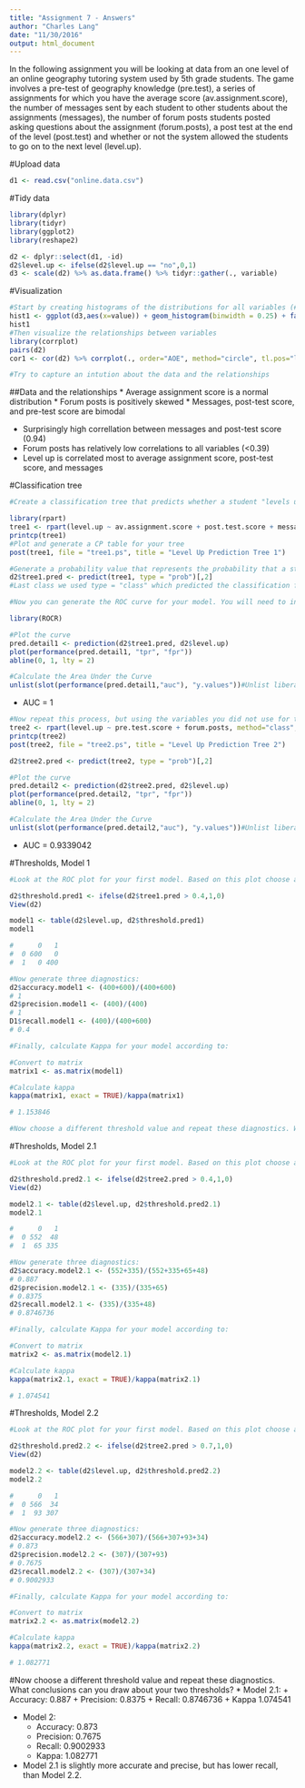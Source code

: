 ```yaml
---
title: "Assignment 7 - Answers"
author: "Charles Lang"
date: "11/30/2016"
output: html_document
---
```


In the following assignment you will be looking at data from an one level of an online geography tutoring system used by 5th grade students. The game involves a pre-test of geography knowledge (pre.test), a series of assignments for which you have the average score (av.assignment.score),  the number of messages sent by each student to other students about the assignments (messages), the number of forum posts students posted asking questions about the assignment (forum.posts), a post test at the end of the level (post.test) and whether or not the system allowed the students to go on to the next level (level.up).  

#Upload data
```r
d1 <- read.csv("online.data.csv")
```

#Tidy data
```r
library(dplyr)
library(tidyr)
library(ggplot2)
library(reshape2)

d2 <- dplyr::select(d1, -id)
d2$level.up <- ifelse(d2$level.up == "no",0,1)
d3 <- scale(d2) %>% as.data.frame() %>% tidyr::gather(., variable)
```

#Visualization 
```r
#Start by creating histograms of the distributions for all variables (#HINT: look up "facet" in the ggplot documentation)
hist1 <- ggplot(d3,aes(x=value)) + geom_histogram(binwidth = 0.25) + facet_wrap(~variable, scales = "free")
hist1
#Then visualize the relationships between variables
library(corrplot)
pairs(d2)
cor1 <- cor(d2) %>% corrplot(., order="AOE", method="circle", tl.pos="lt", type="upper", tl.col="black", tl.cex=0.6, tl.srt=45, addCoef.col="black", addCoefasPercent = TRUE, sig.level=0.50, insig = "blank")

#Try to capture an intution about the data and the relationships
```
##Data and the relationships
* Average assignment score is a normal distribution
* Forum posts is positively skewed
* Messages, post-test score, and pre-test score are bimodal

* Surprisingly high correllation between messages and post-test score (0.94)
* Forum posts has relatively low correlations to all variables (<0.39)
* Level up is correlated most to average assignment score, post-test score, and messages

#Classification tree
```r
#Create a classification tree that predicts whether a student "levels up" in the online course using three variables of your choice (As we did last time, set all controls to their minimums)

library(rpart)
tree1 <- rpart(level.up ~ av.assignment.score + post.test.score + messages, method="class", data=d2, control = rpart.control(minsplit = 1, minbucket = 1, cp = 0.001))
printcp(tree1)
#Plot and generate a CP table for your tree 
post(tree1, file = "tree1.ps", title = "Level Up Prediction Tree 1")

#Generate a probability value that represents the probability that a student levels up based your classification tree 
d2$tree1.pred <- predict(tree1, type = "prob")[,2]
#Last class we used type = "class" which predicted the classification for us, this time we are using type = "prob" to see the probability that our classififcation is based on.

#Now you can generate the ROC curve for your model. You will need to install the package ROCR to do this.

library(ROCR)

#Plot the curve
pred.detail1 <- prediction(d2$tree1.pred, d2$level.up)
plot(performance(pred.detail1, "tpr", "fpr"))
abline(0, 1, lty = 2)

#Calculate the Area Under the Curve
unlist(slot(performance(pred.detail1,"auc"), "y.values"))#Unlist liberates the AUC value from the "performance" object created by ROCR
```
* AUC = 1

```r
#Now repeat this process, but using the variables you did not use for the previous model and compare the plots & results of your two models. Which one do you think was the better model? Why?
tree2 <- rpart(level.up ~ pre.test.score + forum.posts, method="class", data=d2, control = rpart.control(minsplit = 1, minbucket = 1, cp = 0.001))
printcp(tree2)
post(tree2, file = "tree2.ps", title = "Level Up Prediction Tree 2")

d2$tree2.pred <- predict(tree2, type = "prob")[,2]

#Plot the curve
pred.detail2 <- prediction(d2$tree2.pred, d2$level.up)
plot(performance(pred.detail2, "tpr", "fpr"))
abline(0, 1, lty = 2)

#Calculate the Area Under the Curve
unlist(slot(performance(pred.detail2,"auc"), "y.values"))#Unlist liberates the AUC value from the "performance" object created by ROCR
```
* AUC = 0.9339042

#Thresholds, Model 1
```r
#Look at the ROC plot for your first model. Based on this plot choose a probability threshold that balances capturing the most correct predictions against false positives. Then generate a new variable in your data set that classifies each student according to your chosen threshold.

d2$threshold.pred1 <- ifelse(d2$tree1.pred > 0.4,1,0)
View(d2)

model1 <- table(d2$level.up, d2$threshold.pred1)
model1

#      0   1
#  0 600   0
#  1   0 400

#Now generate three diagnostics:
d2$accuracy.model1 <- (400+600)/(400+600)
# 1
d2$precision.model1 <- (400)/(400)
# 1
D1$recall.model1 <- (400)/(400+600)
# 0.4

#Finally, calculate Kappa for your model according to:

#Convert to matrix
matrix1 <- as.matrix(model1)

#Calculate kappa
kappa(matrix1, exact = TRUE)/kappa(matrix1)

# 1.153846

#Now choose a different threshold value and repeat these diagnostics. What conclusions can you draw about your two thresholds?

```

#Thresholds, Model 2.1
```r
#Look at the ROC plot for your first model. Based on this plot choose a probability threshold that balances capturing the most correct predictions against false positives. Then generate a new variable in your data set that classifies each student according to your chosen threshold.

d2$threshold.pred2.1 <- ifelse(d2$tree2.pred > 0.4,1,0)
View(d2)

model2.1 <- table(d2$level.up, d2$threshold.pred2.1)
model2.1

#      0   1
#  0 552  48
#  1  65 335

#Now generate three diagnostics:
d2$accuracy.model2.1 <- (552+335)/(552+335+65+48)
# 0.887
d2$precision.model2.1 <- (335)/(335+65)
# 0.8375
d2$recall.model2.1 <- (335)/(335+48)
# 0.8746736

#Finally, calculate Kappa for your model according to:

#Convert to matrix
matrix2 <- as.matrix(model2.1)

#Calculate kappa
kappa(matrix2.1, exact = TRUE)/kappa(matrix2.1)

# 1.074541
```

#Thresholds, Model 2.2
```r
#Look at the ROC plot for your first model. Based on this plot choose a probability threshold that balances capturing the most correct predictions against false positives. Then generate a new variable in your data set that classifies each student according to your chosen threshold.

d2$threshold.pred2.2 <- ifelse(d2$tree2.pred > 0.7,1,0)
View(d2)

model2.2 <- table(d2$level.up, d2$threshold.pred2.2)
model2.2

#      0   1
#  0 566  34
#  1  93 307

#Now generate three diagnostics:
d2$accuracy.model2.2 <- (566+307)/(566+307+93+34)
# 0.873
d2$precision.model2.2 <- (307)/(307+93)
# 0.7675
d2$recall.model2.2 <- (307)/(307+34)
# 0.9002933

#Finally, calculate Kappa for your model according to:

#Convert to matrix
matrix2.2 <- as.matrix(model2.2)

#Calculate kappa
kappa(matrix2.2, exact = TRUE)/kappa(matrix2.2)

# 1.082771
```

#Now choose a different threshold value and repeat these diagnostics. What conclusions can you draw about your two thresholds?
* Model 2.1: 
    + Accuracy:    0.887
    + Precision:   0.8375
    + Recall:      0.8746736
    + Kappa        1.074541

* Model 2:
    + Accuracy:    0.873
    + Precision:   0.7675
    + Recall:      0.9002933
    + Kappa:       1.082771

* Model 2.1 is slightly more accurate and precise, but has lower recall, than Model 2.2.

